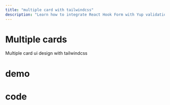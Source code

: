 ```yaml
---
title: "multiple card with tailwindcss"
description: "Learn how to integrate React Hook Form with Yup validation in a practical product entry form example."
---
```


# Multiple cards 
Multiple card ui design with tailwindcss

# demo

<DemoPreview name="card-multiple-raw" height="400px" />

# code 

<CodeGroup>
    <CodeBlock
      language="typescript" 
      title="MultiRawMultiple.tsx"
      maxHeight={200}
      content_file_path="/code/cards/multiple-raw-card.txt"
      showLineNumbers
    />
    <CodeBlock
      language="typescript" 
      title="HowImplement.tsx"
      maxHeight={200}
      content_file_path="/code/cards/multiple-raw-card-how.txt"
      showLineNumbers
    />
</CodeGroup>